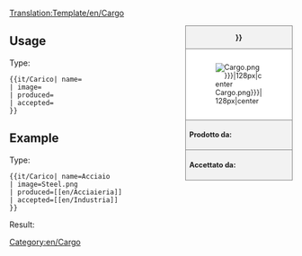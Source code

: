 <noinclude>[[Translation:Template/en/Cargo]]</noinclude><noinclude></noinclude><!--
--><div style="float:right; width:15em; font-size:90%; border:1px solid gray; background-color:#f2f2f2; margin-left:1em; margin-bottom:1em">
<div style="text-align:center; border-bottom:1px solid gray"><strong>{{{name|{{PAGENAME}}}}}</strong></div>
<div style="padding:1em; background-color:white">[[Image:{{{image|Cargo.png}}}|128px|center]]</div>
<div style="border-top:1px solid gray; padding:0.5em"><strong>Prodotto da:</strong> {{{produced}}}</div>
<div style="border-top:1px solid gray; padding:0.5em"><strong>Accettato da:</strong> {{{accepted}}}</div>
</div><noinclude>

{{en/-}}
==Usage==
Type:
<pre>{{it/Carico| name=
| image=
| produced=
| accepted=
}}</pre>

==Example==
Type:
<pre>{{it/Carico| name=Acciaio
| image=Steel.png
| produced=[[en/Acciaieria]]
| accepted=[[en/Industria]]
}}</pre>
Result:
{{it/Carico| name=Steel
| image=Steel.png
| produced=[[en/Acciaieria]]
| accepted=[[en/Industria]]
}}
</noinclude><includeonly>[[Category:en/Cargo]]</includeonly>